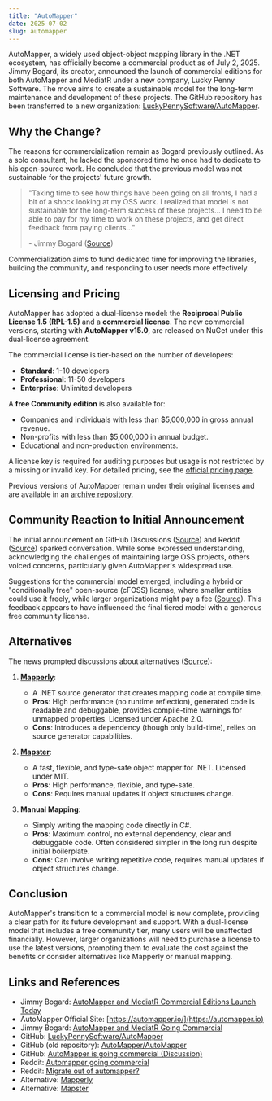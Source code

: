 ```yaml
---
title: "AutoMapper"
date: 2025-07-02
slug: automapper
---
```


AutoMapper, a widely used object-object mapping library in the .NET ecosystem, has officially become a commercial product as of July 2, 2025. Jimmy Bogard, its creator, announced the launch of commercial editions for both AutoMapper and MediatR under a new company, Lucky Penny Software. The move aims to create a sustainable model for the long-term maintenance and development of these projects. The GitHub repository has been transferred to a new organization: [LuckyPennySoftware/AutoMapper](https://github.com/LuckyPennySoftware/AutoMapper).

## Why the Change?

The reasons for commercialization remain as Bogard previously outlined. As a solo consultant, he lacked the sponsored time he once had to dedicate to his open-source work. He concluded that the previous model was not sustainable for the projects' future growth.

> "Taking time to see how things have been going on all fronts, I had a bit of a shock looking at my OSS work. I realized that model is not sustainable for the long-term success of these projects... I need to be able to pay for my time to work on these projects, and get direct feedback from paying clients..."
> 
> \- Jimmy Bogard ([Source](https://www.jimmybogard.com/automapper-and-mediatr-going-commercial/))

Commercialization aims to fund dedicated time for improving the libraries, building the community, and responding to user needs more effectively.

## Licensing and Pricing

AutoMapper has adopted a dual-license model: the **Reciprocal Public License 1.5 (RPL-1.5)** and a **commercial license**. The new commercial versions, starting with **AutoMapper v15.0**, are released on NuGet under this dual-license agreement.

The commercial license is tier-based on the number of developers:
*   **Standard**: 1-10 developers
*   **Professional**: 11-50 developers
*   **Enterprise**: Unlimited developers

A **free Community edition** is also available for:
*   Companies and individuals with less than $5,000,000 in gross annual revenue.
*   Non-profits with less than $5,000,000 in annual budget.
*   Educational and non-production environments.

A license key is required for auditing purposes but usage is not restricted by a missing or invalid key. For detailed pricing, see the [official pricing page](https://automapper.io/#pricing).

Previous versions of AutoMapper remain under their original licenses and are available in an [archive repository](https://github.com/AutoMapper/AutoMapper.Archive).

## Community Reaction to Initial Announcement

The initial announcement on GitHub Discussions ([Source](https://github.com/AutoMapper/AutoMapper/discussions/4536)) and Reddit ([Source](https://www.reddit.com/r/dotnet/comments/1jppsht/automapper_going_commercial/)) sparked conversation. While some expressed understanding, acknowledging the challenges of maintaining large OSS projects, others voiced concerns, particularly given AutoMapper's widespread use.

Suggestions for the commercial model emerged, including a hybrid or "conditionally free" open-source (cFOSS) license, where smaller entities could use it freely, while larger organizations might pay a fee ([Source](https://github.com/AutoMapper/AutoMapper/discussions/4536#discussioncomment-10001004)). This feedback appears to have influenced the final tiered model with a generous free community license.

## Alternatives

The news prompted discussions about alternatives ([Source](https://www.reddit.com/r/dotnet/comments/1h2cy10/migrate_out_of_automapper/)):

1. **[Mapperly](https://github.com/riok/mapperly)**:
    *   A .NET source generator that creates mapping code at compile time.
    *   **Pros**: High performance (no runtime reflection), generated code is readable and debuggable, provides compile-time warnings for unmapped properties. Licensed under Apache 2.0.
    *   **Cons**: Introduces a dependency (though only build-time), relies on source generator capabilities.

2. **[Mapster](https://github.com/MapsterMapper/Mapster)**:
    *   A fast, flexible, and type-safe object mapper for .NET. Licensed under MIT.
    *   **Pros**: High performance, flexible, and type-safe.
    *   **Cons**: Requires manual updates if object structures change.

3.  **Manual Mapping**:
    *   Simply writing the mapping code directly in C#.
    *   **Pros**: Maximum control, no external dependency, clear and debuggable code. Often considered simpler in the long run despite initial boilerplate.
    *   **Cons**: Can involve writing repetitive code, requires manual updates if object structures change.

## Conclusion

AutoMapper's transition to a commercial model is now complete, providing a clear path for its future development and support. With a dual-license model that includes a free community tier, many users will be unaffected financially. However, larger organizations will need to purchase a license to use the latest versions, prompting them to evaluate the cost against the benefits or consider alternatives like Mapperly or manual mapping.

## Links and References

*   Jimmy Bogard: [AutoMapper and MediatR Commercial Editions Launch Today](https://www.jimmybogard.com/automapper-and-mediatr-commercial-editions-launch-today/)
*   AutoMapper Official Site: [https://automapper.io/](https://automapper.io)
*   Jimmy Bogard: [AutoMapper and MediatR Going Commercial](https://www.jimmybogard.com/automapper-and-mediatr-going-commercial/)
*   GitHub: [LuckyPennySoftware/AutoMapper](https://github.com/LuckyPennySoftware/AutoMapper)
*   GitHub (old repository): [AutoMapper/AutoMapper](https://github.com/AutoMapper/AutoMapper)
*   GitHub: [AutoMapper is going commercial (Discussion)](https://github.com/AutoMapper/AutoMapper/discussions/4536)
*   Reddit: [Automapper going commercial](https://www.reddit.com/r/dotnet/comments/1jppsht/automapper_going_commercial/)
*   Reddit: [Migrate out of automapper?](https://www.reddit.com/r/dotnet/comments/1h2cy10/migrate_out_of_automapper/)
*   Alternative: [Mapperly](https://github.com/riok/mapperly)
*   Alternative: [Mapster](https://github.com/MapsterMapper/Mapster)
